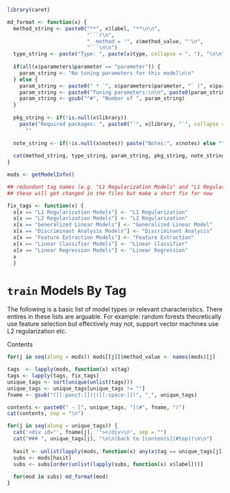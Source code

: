 
```r
library(caret)

md_format <- function(x) {
  method_string <- paste0("**", x$label, "**\n\n",
                          "```r\n",
                          "  method = '", x$method_value, "'\n",
                          "```\n\n")
  type_string <- paste("Type: ", paste(x$type, collapse = ", "), "\n\n")
  
  if(all(x$parameters$parameter == "parameter")) {
    param_string <- "No tuning parameters for this model\n\n"
  } else {
    param_string <- paste0(" * `", x$parameters$parameter, "` (", x$parameters$label, ")\n", sep = "")
    param_string <- paste0("Tuning parameters:\n\n", paste0(param_string, collapse = ""), "\n")
    param_string <- gsub("^#", "Number of ", param_string)
  }
  
  pkg_string <- if(!is.null(x$library)) 
    paste("Required packages: ", paste0("`", x$library, "`", collapse = ", "), "\n\n") else 
      ""
  
  note_string <- if(!is.null(x$notes)) paste("Notes:", x$notes) else ""
  
  cat(method_string, type_string, param_string, pkg_string, note_string, "\n\n", sep = "")
}

mods <- getModelInfo()

## redundant tag names (e.g. "L1 Regularization Models" and "L1 Regularization")
## these will get changed in the files but make a short fix for now

fix_tags <- function(x) {
  x[x == "L1 Regularization Models"] <- "L1 Regularization"
  x[x == "L2 Regularization Models"] <- "L2 Regularization"
  x[x == "Generalized Linear Models"] <- "Generalized Linear Model"
  x[x == "Discriminant Analysis Models"] <- "Discriminant Analysis"
  x[x == "Feature Extraction Models"] <- "Feature Extraction"  
  x[x == "Linear Classifier Models"] <- "Linear Classifier"    
  x[x == "Linear Regression Models"] <- "Linear Regression"     
  x
  }
```

# `train` Models By Tag

The following is a basic list of model types or relevant characteristics. There entires in these lists are arguable. For example: random forests theoretically use feature selection but effectively may not, support vector machines use L2 regularization etc. 

<div id="top"></div>
Contents

```r
for(j in seq(along = mods)) mods[[j]]$method_value <- names(mods)[j]

tags  <- lapply(mods, function(x) x$tag)
tags <- lapply(tags, fix_tags)
unique_tags <- sort(unique(unlist(tags)))
unique_tags <- unique_tags[unique_tags != ""]
fname <- gsub("([[:punct:]])|([[:space:]])", "_", unique_tags)

contents <- paste0(" - [", unique_tags, "](#", fname, ")")
cat(contents, sep = "\n")
```


```r
for(j in seq(along = unique_tags)) {
  cat('<div id="', fname[j], '"></div>\n', sep = "")
  cat("### ", unique_tags[j], "\n\n(back to [contents](#top))\n\n")
  
  hasit <- unlist(lapply(mods, function(x) any(x$tag == unique_tags[j])))
  subs <- mods[hasit]
  subs <- subs[order(unlist(lapply(subs, function(x) x$label)))]
  
  for(mod in subs) md_format(mod)
}
```
